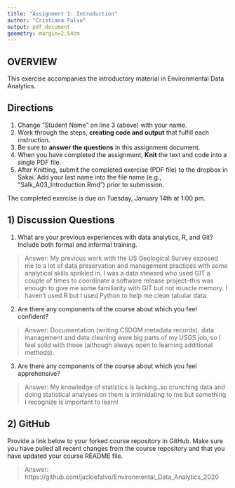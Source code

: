 ```yaml
---
title: "Assignment 1: Introduction"
author: "Cristiana Falvo"
output: pdf_document
geometry: margin=2.54cm
---
```


## OVERVIEW

This exercise accompanies the introductory material in Environmental Data Analytics. 

## Directions
1. Change "Student Name" on line 3 (above) with your name.
3. Work through the steps, **creating code and output** that fulfill each instruction.
4. Be sure to **answer the questions** in this assignment document.
6. When you have completed the assignment, **Knit** the text and code into a single PDF file.
8. After Knitting, submit the completed exercise (PDF file) to the dropbox in Sakai. Add your last name into the file name (e.g., "Salk_A03_Introduction.Rmd") prior to submission.

The completed exercise is due on Tuesday, January 14th at 1:00 pm.

## 1) Discussion Questions

1. What are your previous experiences with data analytics, R, and Git? Include both formal and informal training.

> Answer: My previous work with the US Geological Survey exposed me to a lot of data preservation and management practices with some analytical skills sprikled in. I was a data steward who used GIT a couple of times to coordinate a software release project--this was enough to give me some familiarity with GIT but not muscle memory. I haven't used R but I used Python to help me clean tabular data. 

2. Are there any components of the course about which you feel confident?

> Answer: Documentation (writing CSDGM metadata records), data management and data cleaning were big parts of my USGS job, so I feel solid with those (although always open to learning additional methods). 

3. Are there any components of the course about which you feel apprehensive?

> Answer: My knowledge of statistics is lacking..so crunching data and doing statistical analyses on them is intimidating to me but something I recognize is important to learn!


## 2) GitHub

Provide a link below to your forked course repository in GitHub. Make sure you have pulled all recent changes from the course repository  and that you have updated your course README file. 

> Answer: https://github.com/jackiefalvo/Environmental_Data_Analytics_2020


